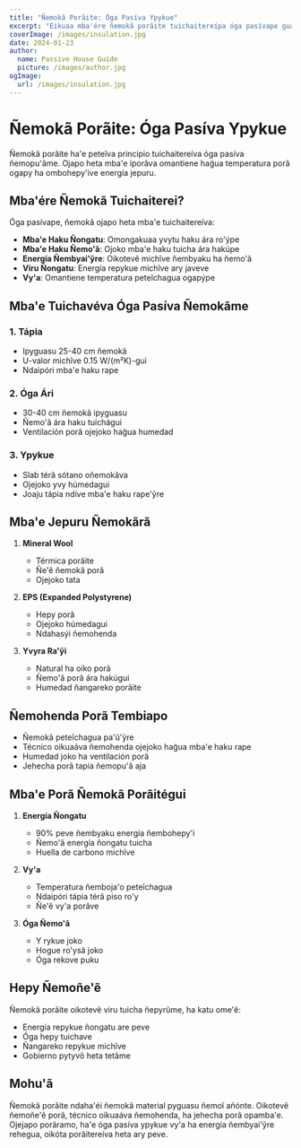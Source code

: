 ```yaml
---
title: "Ñemokã Porãite: Óga Pasíva Ypykue"
excerpt: "Eikuaa mba'ére ñemokã porãite tuichaitereípa óga pasívape guarã ha mba'éichapa oipytyvõ energía ñembyai'ỹre."
coverImage: /images/insulation.jpg
date: 2024-01-23
author:
  name: Passive House Guide
  picture: /images/author.jpg
ogImage:
  url: /images/insulation.jpg
---
```


# Ñemokã Porãite: Óga Pasíva Ypykue

Ñemokã porãite ha'e peteĩva principio tuichaitereíva óga pasíva ñemopu'ãme. Ojapo heta mba'e iporãva omantiene hag̃ua temperatura porã ogapy ha ombohepy'ive energía jepuru.

## Mba'ére Ñemokã Tuichaiterei?

Óga pasívape, ñemokã ojapo heta mba'e tuichaitereíva:

- **Mba'e Haku Ñongatu**: Omongakuaa yvytu haku ára ro'ýpe
- **Mba'e Haku Ñemo'ã**: Ojoko mba'e haku tuicha ára hakúpe
- **Energía Ñembyai'ỹre**: Oikotevẽ michĩve ñembyaku ha ñemo'ã
- **Viru Ñongatu**: Energía repykue michĩve ary javeve
- **Vy'a**: Omantiene temperatura peteĩchagua ogapýpe

## Mba'e Tuichavéva Óga Pasíva Ñemokãme

### 1. Tápia
- Ipyguasu 25-40 cm ñemokã
- U-valor michĩve 0.15 W/(m²K)-gui
- Ndaipóri mba'e haku rape

### 2. Óga Ári
- 30-40 cm ñemokã ipyguasu
- Ñemo'ã ára haku tuichágui
- Ventilación porã ojejoko hag̃ua humedad

### 3. Ypykue
- Slab térã sótano oñemokãva
- Ojejoko yvy húmedagui
- Joaju tápia ndive mba'e haku rape'ỹre

## Mba'e Jepuru Ñemokãrã

1. **Mineral Wool**
   - Térmica porãite
   - Ñe'ẽ ñemokã porã
   - Ojejoko tata

2. **EPS (Expanded Polystyrene)**
   - Hepy porã
   - Ojejoko húmedagui
   - Ndahasýi ñemohenda

3. **Yvyra Ra'ỹi**
   - Natural ha oiko porã
   - Ñemo'ã porã ára hakúgui
   - Humedad ñangareko porãite

## Ñemohenda Porã Tembiapo

- Ñemokã peteĩchagua pa'ũ'ỹre
- Técnico oikuaáva ñemohenda ojejoko hag̃ua mba'e haku rape
- Humedad joko ha ventilación porã
- Jehecha porã tapia ñemopu'ã aja

## Mba'e Porã Ñemokã Porãitégui

1. **Energía Ñongatu**
   - 90% peve ñembyaku energía ñembohepy'i
   - Ñemo'ã energía ñongatu tuicha
   - Huella de carbono michĩve

2. **Vy'a**
   - Temperatura ñemboja'o peteĩchagua
   - Ndaipóri tápia térã piso ro'y
   - Ñe'ẽ vy'a porãve

3. **Óga Ñemo'ã**
   - Y rykue joko
   - Hogue ro'ysã joko
   - Óga rekove puku

## Hepy Ñemoñe'ẽ

Ñemokã porãite oikotevẽ viru tuicha ñepyrũme, ha katu ome'ẽ:
- Energía repykue ñongatu are peve
- Óga hepy tuichave
- Ñangareko repykue michĩve
- Gobierno pytyvõ heta tetãme

## Mohu'ã

Ñemokã porãite ndaha'éi ñemokã material pyguasu ñemoĩ añónte. Oikotevẽ ñemoñe'ẽ porã, técnico oikuaáva ñemohenda, ha jehecha porã opamba'e. Ojejapo porãramo, ha'e óga pasíva ypykue vy'a ha energía ñembyai'ỹre rehegua, oikóta porãitereíva heta ary peve.
